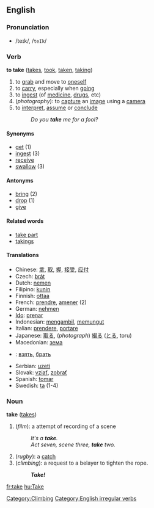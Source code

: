 ==English==
=== Pronunciation ===
*/teɪk/, /<tt>teIk</tt>/

=== Verb ===
'''to take''' ([[takes]], [[took]], [[taken]], [[taking]])

# to [[grab]] and move to [[oneself]]
# to [[carry]], especially when [[go]]ing
# to [[ingest]] (of [[medicine]], [[drug]]s, etc)
# (''photography''): to [[capture]] an [[image]] using a [[camera]]
# to [[interpret]], [[assume]] or [[conclude]]
#:''Do you '''take''' me for a fool?''

====Synonyms====
*[[get]] (1)
*[[ingest]] (3)
*[[receive]]
*[[swallow]] (3)

====Antonyms====
*[[bring]] (2)
*[[drop]] (1)
*[[give]]

====Related words====
*[[take part]]
*[[takings]]

==== Translations ====
*Chinese: [[拿]], [[取]], [[握]], [[接受]], [[应付]]
*Czech: [[brát]]
*Dutch: [[nemen]]
*Filipino: [[kunin]]
*Finnish: [[ottaa]]
*French: [[prendre]], [[amener]] (2)
*German: [[nehmen]]
*[[Ido]]: [[prenar]]
*Indonesian: [[ambil|mengambil]], [[pungut|memungut]]
*Italian: [[prendere]], [[portare]]
*Japanese: [[取る]], (''photograph'') [[撮る]] ([[とる]], toru)
*Macedonian: [[зема]]
*{{ru}}: [[взять]], [[брать]]
*Serbian: [[uzeti]]
*Slovak: [[vziať]], [[zobrať]]
*Spanish: [[tomar]]
*Swedish: [[ta]] (1-4)

===Noun===
'''take''' ([[takes]])

# (''film''): a attempt of recording of a scene
#:''It's a '''take'''.''
#:''Act seven, scene three, '''take''' two.''
# (''rugby''): a [[catch]]
# (''climbing''): a request to a belayer to tighten the rope.
#: '''''Take!'''''

[[Category:Climbing]]
[[Category:English irregular verbs]]
[[fr:take]]
[[hu:Take]]
